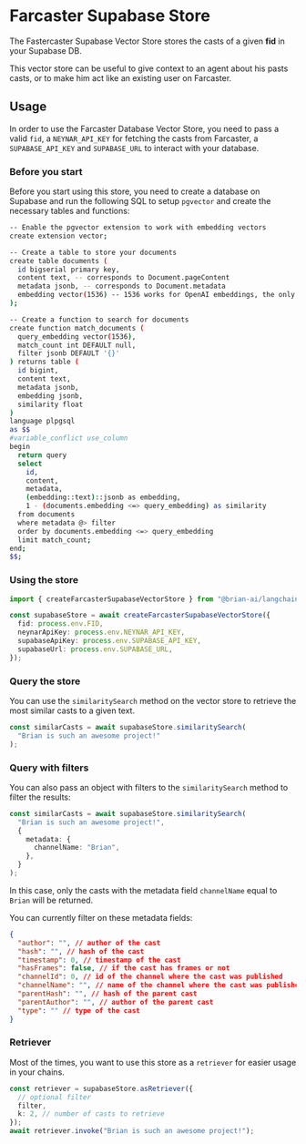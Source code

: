 # Farcaster Supabase Store

The Fastercaster Supabase Vector Store stores the casts of a given **fid** in your Supabase DB.

This vector store can be useful to give context to an agent about his pasts casts, or to make him act like an existing user on Farcaster.

## Usage

In order to use the Farcaster Database Vector Store, you need to pass a valid `fid`, a `NEYNAR_API_KEY` for fetching the casts from Farcaster, a `SUPABASE_API_KEY` and `SUPABASE_URL` to interact with your database.

### Before you start

Before you start using this store, you need to create a database on Supabase and run the following SQL to setup `pgvector` and create the necessary tables and functions:

```bash
-- Enable the pgvector extension to work with embedding vectors
create extension vector;

-- Create a table to store your documents
create table documents (
  id bigserial primary key,
  content text, -- corresponds to Document.pageContent
  metadata jsonb, -- corresponds to Document.metadata
  embedding vector(1536) -- 1536 works for OpenAI embeddings, the only available right now for this package
);

-- Create a function to search for documents
create function match_documents (
  query_embedding vector(1536),
  match_count int DEFAULT null,
  filter jsonb DEFAULT '{}'
) returns table (
  id bigint,
  content text,
  metadata jsonb,
  embedding jsonb,
  similarity float
)
language plpgsql
as $$
#variable_conflict use_column
begin
  return query
  select
    id,
    content,
    metadata,
    (embedding::text)::jsonb as embedding,
    1 - (documents.embedding <=> query_embedding) as similarity
  from documents
  where metadata @> filter
  order by documents.embedding <=> query_embedding
  limit match_count;
end;
$$;
```

### Using the store

```typescript
import { createFarcasterSupabaseVectorStore } from "@brian-ai/langchain";

const supabaseStore = await createFarcasterSupabaseVectorStore({
  fid: process.env.FID,
  neynarApiKey: process.env.NEYNAR_API_KEY,
  supabaseApiKey: process.env.SUPABASE_API_KEY,
  supabaseUrl: process.env.SUPABASE_URL,
});
```

### Query the store

You can use the `similaritySearch` method on the vector store to retrieve the most similar casts to a given text.

```typescript
const similarCasts = await supabaseStore.similaritySearch(
  "Brian is such an awesome project!"
);
```

### Query with filters

You can also pass an object with filters to the `similaritySearch` method to filter the results:

```typescript
const similarCasts = await supabaseStore.similaritySearch(
  "Brian is such an awesome project!",
  {
    metadata: {
      channelName: "Brian",
    },
  }
);
```

In this case, only the casts with the metadata field `channelName` equal to `Brian` will be returned.

You can currently filter on these metadata fields:

```json
{
  "author": "", // author of the cast
  "hash": "", // hash of the cast
  "timestamp": 0, // timestamp of the cast
  "hasFrames": false, // if the cast has frames or not
  "channelId": 0, // id of the channel where the cast was published
  "channelName": "", // name of the channel where the cast was published
  "parentHash": "", // hash of the parent cast
  "parentAuthor": "", // author of the parent cast
  "type": "" // type of the cast
}
```

### Retriever

Most of the times, you want to use this store as a `retriever` for easier usage in your chains.

```typescript
const retriever = supabaseStore.asRetriever({
  // optional filter
  filter,
  k: 2, // number of casts to retrieve
});
await retriever.invoke("Brian is such an awesome project!");
```
